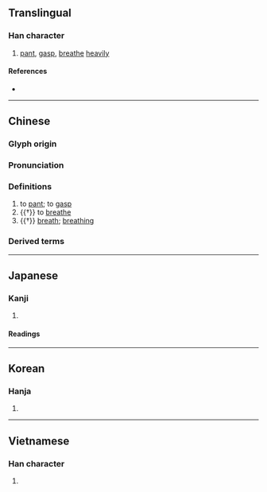 {{character info/new}}
==Translingual==

===Han character===
{{Han char|rn=30|rad=口|as=09|sn=12|four=62027|canj=RUMB|ids=⿰口耑}}

# [[pant]], [[gasp]], [[breathe]] [[heavily]]

====References====
* {{Han ref|kx=0198.300|dkj=03946|dj=0420.180|hdz=10655.050|uh=5598|ud=21912|bh=B3DD|bd=46045}}

----

==Chinese==
{{zh-forms}}

===Glyph origin===
{{Han etym}}

===Pronunciation===
{{zh-pron
|m=chuǎn
|ma=Zh-chuan.ogg
|c=cyun2
|h=pfs=
|md=
|mn=chhoán
|w=
|mc=y
|oc=y
|cat=
}}

===Definitions===
{{zh-hanzi}}

# to [[pant]]; to [[gasp]]
# {{†}} to [[breathe]]
# {{†}} [[breath]]; [[breathing]]

===Derived terms===
{{zh-der|喘氣|喘息|氣喘吁吁|苟延殘喘|氣喘如牛|哮喘|氣喘}}

{{zh-cat|Intermediate}}

----

==Japanese==

===Kanji===
{{ja-kanji|grade=|rs=口09}}

# {{defn|lang=ja|sort=口09}}

====Readings====
{{ja-readings
|goon=せん
|kanon=せん
|kanyoon=ぜん, ぜい
|kun=あえ-ぐ, せ-く, せき-
}}

----

==Korean==

===Hanja===
{{ko-hanja|hangeul=천|rv=cheon|mr=ch'ŏn}}

# {{defn|lang=ko|sort=口09}}

----

==Vietnamese==

===Han character===
{{vi-hantu|[[suyễn]], [[suyển]], [[siễn]]|rs=口09}}

# {{defn|lang=vi}}